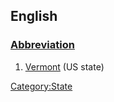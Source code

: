 ==English==
[[Category:State]]
===[[Wiktionary:List of acronyms and abbreviations|Abbreviation]]===
#[[Vermont]] (US state)